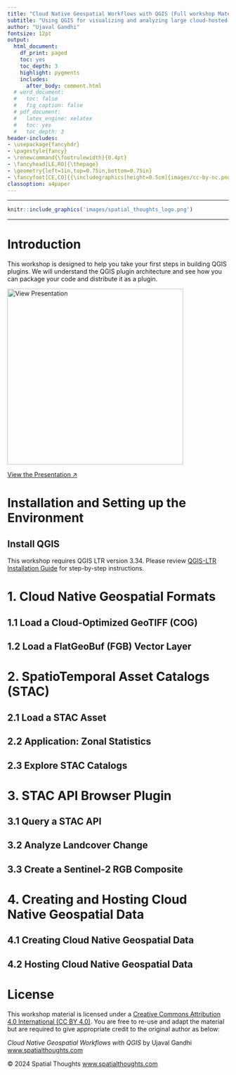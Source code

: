 ```yaml
---
title: "Cloud Native Geospatial Workflows with QGIS (Full workshop Material)"
subtitle: "Using QGIS for visualizing and analyzing large cloud-hosted datasets."
author: "Ujaval Gandhi"
fontsize: 12pt
output:
  html_document:
    df_print: paged
    toc: yes
    toc_depth: 3
    highlight: pygments
    includes:
      after_body: comment.html
  # word_document:
  #   toc: false
  #   fig_caption: false
  # pdf_document:
  #   latex_engine: xelatex
  #   toc: yes
  #   toc_depth: 3
header-includes:
- \usepackage{fancyhdr}
- \pagestyle{fancy}
- \renewcommand{\footrulewidth}{0.4pt}
- \fancyhead[LE,RO]{\thepage}
- \geometry{left=1in,top=0.75in,bottom=0.75in}
- \fancyfoot[CE,CO]{{\includegraphics[height=0.5cm]{images/cc-by-nc.png}} Ujaval Gandhi http://www.spatialthoughts.com}
classoption: a4paper
---
```


\newpage

***

```r
knitr::include_graphics('images/spatial_thoughts_logo.png')
```

***

\newpage

# Introduction 

This workshop is designed to help you take your first steps in building QGIS plugins. We will understand the QGIS plugin architecture and see how you can package your code and distribute it as a plugin. 

[![View Presentation](images/qgis_plugin_workshop/introduction.png){width="400px"}](https://docs.google.com/presentation/d/1NKTXASOgu8GFTWKkQpPbGDVRwDcyzRSdVwCg0772dTI/edit?usp=sharing){target="_blank"}

[View the Presentation &#8599;](https://docs.google.com/presentation/d/1NKTXASOgu8GFTWKkQpPbGDVRwDcyzRSdVwCg0772dTI/edit?usp=sharing){target="_blank"}

# Installation and Setting up the Environment

## Install QGIS

This workshop requires QGIS LTR version 3.34. Please review [QGIS-LTR Installation Guide](install-qgis-ltr.html) for step-by-step instructions.

# 1. Cloud Native Geospatial Formats

## 1.1 Load a Cloud-Optimized GeoTIFF (COG)

## 1.2 Load a FlatGeoBuf (FGB) Vector Layer

# 2. SpatioTemporal Asset Catalogs (STAC)

## 2.1 Load a STAC Asset

## 2.2 Application: Zonal Statistics

## 2.3 Explore STAC Catalogs

# 3. STAC API Browser Plugin

## 3.1 Query a STAC API

## 3.2 Analyze Landcover Change

## 3.3 Create a Sentinel-2 RGB Composite

# 4. Creating and Hosting Cloud Native Geospatial Data

## 4.1 Creating Cloud Native Geospatial Data

## 4.2 Hosting Cloud Native Geospatial Data


# License

This workshop material is licensed under a [Creative Commons Attribution 4.0 International (CC BY 4.0)](https://creativecommons.org/licenses/by/4.0/). You are free to re-use and adapt the material but are required to give appropriate credit to the original author as below:

*Cloud Native Geospatial Workflows with QGIS* by Ujaval Gandhi [www.spatialthoughts.com](https://spatialthoughts.com)


&copy; 2024 Spatial Thoughts [www.spatialthoughts.com](https://spatialthoughts.com)
